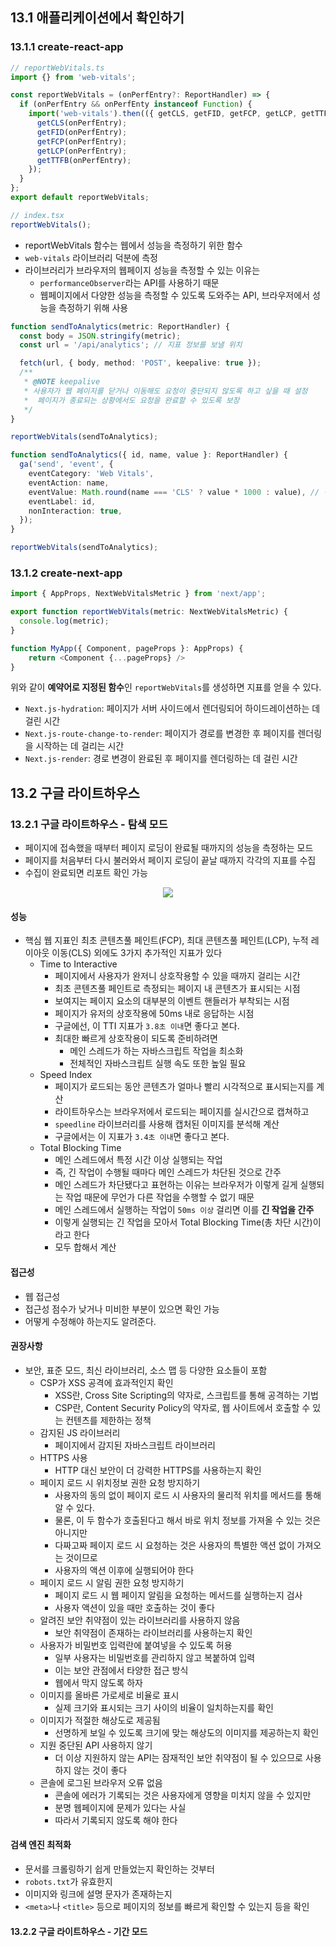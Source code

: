## 13.1 애플리케이션에서 확인하기

### 13.1.1 create-react-app

```ts
// reportWebVitals.ts
import {} from 'web-vitals';

const reportWebVitals = (onPerfEntry?: ReportHandler) => {
  if (onPerfEntry && onPerfEnty instanceof Function) {
    import('web-vitals').then(({ getCLS, getFID, getFCP, getLCP, getTTFB }) => {
      getCLS(onPerfEntry);
      getFID(onPerfEntry);
      getFCP(onPerfEntry);
      getLCP(onPerfEntry);
      getTTFB(onPerfEntry);
    });
  }
};
export default reportWebVitals;

// index.tsx
reportWebVitals();
```

- reportWebVitals 함수는 웹에서 성능을 측정하기 위한 함수
- `web-vitals` 라이브러리 덕분에 측정
- 라이브러리가 브라우저의 웹페이지 성능을 측정할 수 있는 이유는
  - `performanceObserver`라는 API를 사용하기 때문
  - 웹페이지에서 다양한 성능을 측정할 수 있도록 도와주는 API, 브라우저에서 성능을 측정하기 위해 사용

```ts
function sendToAnalytics(metric: ReportHandler) {
  const body = JSON.stringify(metric);
  const url = '/api/analytics'; // 지표 정보를 보낼 위치

  fetch(url, { body, method: 'POST', keepalive: true });
  /**
   * @NOTE keepalive
   * 사용자가 웹 페이지를 닫거나 이동해도 요청이 중단되지 않도록 하고 싶을 때 설정
   *  페이지가 종료되는 상황에서도 요청을 완료할 수 있도록 보장
   */
}

reportWebVitals(sendToAnalytics);

function sendToAnalytics({ id, name, value }: ReportHandler) {
  ga('send', 'event', {
    eventCategory: 'Web Vitals',
    eventAction: name,
    eventValue: Math.round(name === 'CLS' ? value * 1000 : value), // 정수로 보낸닽
    eventLabel: id,
    nonInteraction: true,
  });
}

reportWebVitals(sendToAnalytics);
```

### 13.1.2 create-next-app

```ts
import { AppProps, NextWebVitalsMetric } from 'next/app';

export function reportWebVitals(metric: NextWebVitalsMetric) {
  console.log(metric);
}

function MyApp({ Component, pageProps }: AppProps) {
    return <Component {...pageProps} />
}
```

위와 같이 **예약어로 지정된 함수**인 `reportWebVitals`를 생성하면 지표를 얻을 수 있다.

- `Next.js-hydration`: 페이지가 서버 사이드에서 렌더링되어 하이드레이션하는 데 걸린 시간
- `Next.js-route-change-to-render`: 페이지가 경로를 변경한 후 페이지를 렌더링을 시작하는 데 걸리는 시간
- `Next.js-render`: 경로 변경이 완료된 후 페이지를 렌더링하는 데 걸린 시간

## 13.2 구글 라이트하우스

### 13.2.1 구글 라이트하우스 - 탐색 모드

- 페이지에 접속했을 때부터 페이지 로딩이 완료될 때까지의 성능을 측정하는 모드
- 페이지를 처음부터 다시 불러와서 페이지 로딩이 끝날 때까지 각각의 지표를 수집
- 수집이 완료되면 리포트 확인 가능

<p align="center">
  <img src="https://lh3.googleusercontent.com/F7ikgmKQrmoyHN4Xdmf7AoXI-tLGPyhRuymX8cZp9Xu-CoSxpyAmXQgKCToiuOFQOF9omSuIzBRz0ZHX0N4XsCXf4A=s1280-w1280-h800" />
</p>

#### 성능

- 핵심 웹 지표인 최초 콘텐츠풀 페인트(FCP), 최대 콘텐츠풀 페인트(LCP), 누적 레이아웃 이동(CLS) 외에도 3가지 추가적인 지표가 있다
  - Time to Interactive
    - 페이지에서 사용자가 완저니 상호작용할 수 있을 때까지 걸리는 시간
    - 최초 콘텐츠풀 페인트로 측정되는 페이지 내 콘텐츠가 표시되는 시점
    - 보여지는 페이지 요소의 대부분의 이벤트 핸들러가 부착되는 시점
    - 페이지가 유저의 상호작용에 50ms 내로 응답하는 시점
    - 구글에선, 이 TTI 지표가 `3.8초 이내`면 좋다고 본다.
    - 최대한 빠르게 상호작용이 되도록 준비하려면
      - 메인 스레드가 하는 자바스크립트 작업을 최소화
      - 전체적인 자바스크립트 실행 속도 또한 높일 필요
  - Speed Index
    - 페이지가 로드되는 동안 콘텐츠가 얼마나 빨리 시각적으로 표시되는지를 계산
    - 라이트하우스는 브라우저에서 로드되는 페이지를 실시간으로 캡쳐하고
    - `speedline` 라이브러리를 사용해 캡처된 이미지를 분석해 계산
    - 구글에서는 이 지표가 `3.4초 이내`면 좋다고 본다.
  - Total Blocking Time
    - 메인 스레드에서 특정 시간 이상 실행되는 작업
    - 즉, 긴 작업이 수행될 때마다 메인 스레드가 차단된 것으로 간주
    - 메인 스레드가 차단됐다고 표현하는 이유는 브라우저가 이렇게 길게 실행되는 작업 때문에 무언가 다른 작업을 수행할 수 없기 때문
    - 메인 스레드에서 실행하는 작업이 `50ms 이상` 걸리면 이를 **긴 작업을 간주**
    - 이렇게 실행되는 긴 작업을 모아서 Total Blocking Time(총 차단 시간)이라고 한다
    - 모두 합해서 계산

#### 접근성

- 웹 접근성
- 접근성 점수가 낮거나 미비한 부분이 있으면 확인 가능
- 어떻게 수정해야 하는지도 알려준다.

#### 권장사항

- 보안, 표준 모드, 최신 라이브러리, 소스 맵 등 다양한 요소들이 포함
  - CSP가 XSS 공격에 효과적인지 확인
    - XSS란, Cross Site Scripting의 약자로, 스크립트를 통해 공격하는 기법
    - CSP란, Content Security Policy의 약자로, 웹 사이트에서 호출할 수 있는 컨텐츠를 제한하는 정책
  - 감지된 JS 라이브러리
    - 페이지에서 감지된 자바스크립트 라이브러리
  - HTTPS 사용
    - HTTP 대신 보안이 더 강력한 HTTPS를 사용하는지 확인
  - 페이지 로드 시 위치정보 권한 요청 방지하기
    - 사용자의 동의 없이 페이지 로드 시 사용자의 물리적 위치를 메서드를 통해 알 수 있다.
    - 물론, 이 두 함수가 호출된다고 해서 바로 위치 정보를 가져올 수 있는 것은 아니지만
    - 다짜고짜 페이지 로드 시 요청하는 것은 사용자의 특별한 액션 없이 가져오는 것이므로
    - 사용자의 액션 이후에 실행되어야 한다
  - 페이지 로드 시 알림 권한 요청 방지하기
    - 페이지 로드 시 웹 페이지 알림을 요청하는 메서드를 실행하는지 검사
    - 사용자 액션이 있을 때만 호출하는 것이 좋다
  - 알려진 보안 취약점이 있는 라이브러리를 사용하지 않음
    - 보안 취약점이 존재하는 라이브러리를 사용하는지 확인
  - 사용자가 비밀번호 입력란에 붙여넣을 수 있도록 허용
    - 일부 사용자는 비밀번호를 관리하지 않고 복붙하여 입력
    - 이는 보안 관점에서 타양한 접근 방식
    - 웹에서 막지 않도록 하자
  - 이미지를 올바른 가로세로 비율로 표시
    - 실제 크기와 표시되는 크기 사이의 비율이 일치하는지를 확인
  - 이미지가 적절한 해상도로 제공됨
    - 선명하게 보일 수 있도록 크기에 맞는 해상도의 이미지를 제공하는지 확인
  - 지원 중단된 API 사용하지 않기
    - 더 이상 지원하지 않는 API는 잠재적인 보안 취약점이 될 수 있으므로 사용하지 않는 것이 좋다
  - 콘솔에 로그된 브라우저 오류 없음
    - 콘솔에 에러가 기록되는 것은 사용자에게 영향을 미치지 않을 수 있지만
    - 분명 웹페이지에 문제가 있다는 사실
    - 따라서 기록되지 않도록 해야 한다

#### 검색 엔진 최적화

- 문서를 크롤링하기 쉽게 만들었는지 확인하는 것부터
- `robots.txt`가 유효한지
- 이미지와 링크에 설명 문자가 존재하는지
- `<meta>`나 `<title>` 등으로 페이지의 정보를 빠르게 확인할 수 있는지 등을 확인

#### 13.2.2 구글 라이트하우스 - 기간 모드

